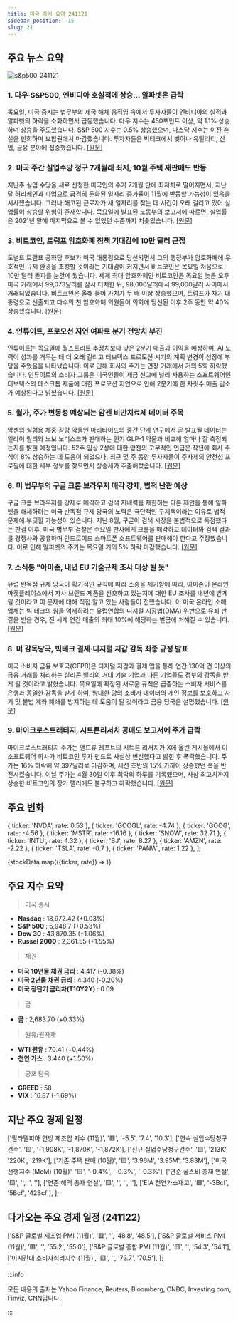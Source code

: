 ```yaml
---
title: 미국 증시 요약 241121
sidebar_position: -15
slug: 21
---
```


## 주요 뉴스 요약

![s&p500_241121](/map/241121.png)

### 1. **다우·S&P500, 엔비디아 호실적에 상승... 알파벳은 급락**

목요일, 미국 증시는 법무부의 제국 해체 움직임 속에서 투자자들이 엔비디아의 실적과 알파벳의 하락을 소화하면서 급등했습니다. 다우 지수는 450포인트 이상, 약 1.1% 상승하며 상승을 주도했습니다. S&P 500 지수는 0.5% 상승했으며, 나스닥 지수는 이전 손실을 만회하며 보합권에서 마감했습니다. 투자자들은 빅테크에서 벗어나 유틸리티, 산업, 금융 분야에 집중했습니다. [[원문]](https://finance.yahoo.com/news/live/stock-market-today-dow-sp-500-jump-after-nvidia-earnings-while-alphabet-tumbles-172831555.html)

### 2. **미국 주간 실업수당 청구 7개월래 최저, 10월 주택 재판매도 반등**

지난주 실업 수당을 새로 신청한 미국인의 수가 7개월 만에 최저치로 떨어지면서, 지난달 허리케인과 파업으로 급격히 둔화된 일자리 증가율이 11월에 반등할 가능성이 있음을 시사했습니다. 그러나 해고된 근로자가 새 일자리를 찾는 데 시간이 오래 걸리고 있어 실업률이 상승할 위험이 존재합니다. 목요일에 발표된 노동부의 보고서에 따르면, 실업률은 2021년 말에 마지막으로 볼 수 있었던 수준까지 치솟았습니다. [[원문]](https://www.reuters.com/markets/us/us-weekly-jobless-claims-unexpectedly-fall-2024-11-21/)

### 3. **비트코인, 트럼프 암호화폐 정책 기대감에 10만 달러 근접**

도널드 트럼프 공화당 후보가 미국 대통령으로 당선되면서 그의 행정부가 암호화폐에 우호적인 규제 환경을 조성할 것이라는 기대감이 커지면서 비트코인은 목요일 처음으로 10만 달러 돌파를 눈앞에 뒀습니다. 세계 최대 암호화폐인 비트코인은 목요일 늦은 오후 미국 거래에서 99,073달러를 잠시 터치한 뒤, 98,000달러에서 99,000달러 사이에서 거래되었습니다. 비트코인은 올해 들어 가치가 두 배 이상 상승했으며, 트럼프가 차기 대통령으로 선출되고 다수의 친 암호화폐 의원들이 의회에 당선된 이후 2주 동안 약 40% 상승했습니다. [[원문]](https://www.reuters.com/technology/bitcoin-breaks-95000-first-time-optimism-over-trump-crypto-plans-2024-11-21/)

### 4. **인튜이트, 프로모션 지연 여파로 분기 전망치 부진**

인튜이트는 목요일에 월스트리트 추정치보다 낮은 2분기 매출과 이익을 예상하며, AI 노력이 성과를 거두는 데 더 오래 걸리고 터보택스 프로모션 시기의 계획 변경이 성장에 부담을 주었음을 나타냈습니다. 이로 인해 회사의 주가는 연장 거래에서 거의 5% 하락했습니다. 인튜이트의 소비자 그룹은 미국인들이 세금 신고에 널리 사용하는 소프트웨어인 터보택스의 데스크톱 제품에 대한 프로모션 지연으로 인해 2분기에 한 자릿수 매출 감소가 예상된다고 밝혔습니다. [[원문]](https://www.reuters.com/technology/intuit-forecasts-quarterly-results-below-estimates-weak-demand-promotions-delay-2024-11-21/)

### 5. **월가, 주가 변동성 예상되는 암젠 비만치료제 데이터 주목**

암젠의 실험용 체중 감량 약물인 마리타이드의 중간 단계 연구에서 곧 발표될 데이터는 일라이 릴리와 노보 노디스크가 판매하는 인기 GLP-1 약물과 비교해 얼마나 잘 측정되는지를 밝힐 예정입니다. 52주 임상 2상에 대한 암젠의 고무적인 언급은 작년에 회사 주식이 8% 상승하는 데 도움이 되었으나, 최근 몇 주 동안 투자자들이 주사제의 안전성 프로필에 대한 세부 정보를 찾으면서 상승세가 주춤해졌습니다. [[원문]](https://www.reuters.com/business/healthcare-pharmaceuticals/wall-street-awaits-amgen-weight-loss-drug-data-expected-move-shares-2024-11-21/)

### 6. **미 법무부의 구글 크롬 브라우저 매각 강제, 법적 난관 예상**

구글 크롬 브라우저를 강제로 매각하고 검색 지배력을 제한하는 다른 제안을 통해 알파벳을 해체하려는 미국 반독점 규제 당국의 노력은 극단적인 구제책이라는 이유로 법적 문제에 부딪힐 가능성이 있습니다. 지난 8월, 구글이 검색 시장을 불법적으로 독점했다는 판결 이후, 미국 법무부 검찰은 수요일 판사에게 크롬을 매각하고 데이터와 검색 결과를 경쟁사와 공유하며 안드로이드 스마트폰 소프트웨어를 판매해야 한다고 주장했습니다. 이로 인해 알파벳의 주가는 목요일 거의 5% 하락 마감했습니다. [[원문]](https://www.reuters.com/technology/legal-hurdles-ahead-googles-forced-sale-chrome-2024-11-21/)

### 7. **소식통 "아마존, 내년 EU 기술규제 조사 대상 될 듯"**

유럽 반독점 규제 당국이 획기적인 규칙에 따라 소송을 제기함에 따라, 아마존이 온라인 마켓플레이스에서 자사 브랜드 제품을 선호하고 있는지에 대한 EU 조사를 내년에 받게 될 것이라고 이 문제에 대해 직접 알고 있는 사람들이 전했습니다. 이 미국 온라인 소매업체는 빅 테크의 힘을 억제하려는 유럽연합의 디지털 시장법(DMA) 위반으로 유죄 판결을 받을 경우, 전 세계 연간 매출의 최대 10%에 해당하는 벌금에 처해질 수 있습니다. [[원문]](https://www.reuters.com/technology/amazon-likely-face-investigation-under-eu-tech-rules-next-year-sources-say-2024-11-21/)

### 8. **미 감독당국, 빅테크 결제·디지털 지갑 감독 최종 규정 발표**

미국 소비자 금융 보호국(CFPB)은 디지털 지갑과 결제 앱을 통해 연간 130억 건 이상의 금융 거래를 처리하는 실리콘 밸리의 거대 기술 기업과 다른 기업들도 정부의 감독을 받게 될 것이라고 밝혔습니다. 목요일에 확정된 새로운 규칙은 급증하는 소비자 서비스를 은행과 동일한 감독을 받게 하여, 방대한 양의 소비자 데이터의 개인 정보를 보호하고 사기 및 불법 계좌 폐쇄를 방지하는 데 도움이 될 것이라고 금융 당국은 설명했습니다. [[원문]](https://www.reuters.com/technology/us-watchdog-issues-final-rule-supervise-big-tech-payments-digital-wallets-2024-11-21/)

### 9. **마이크로스트래티지, 시트론리서치 공매도 보고서에 주가 급락**

마이크로스트래티지 주가는 앤드류 레프트의 시트론 리서치가 X에 올린 게시물에서 이 소프트웨어 회사가 비트코인 투자 펀드로 사실상 변신했다고 밝힌 후 폭락했습니다. 주가는 16% 하락해 약 397달러로 마감하며, 세션 초반의 15% 가까이 상승했던 폭을 반전시켰습니다. 이날 주가는 4월 30일 이후 최악의 하루를 기록했으며, 사상 최고치까지 상승한 비트코인의 장기 랠리에도 불구하고 하락했습니다. [[원문]](https://www.bloomberg.com/news/articles/2024-11-21/microstrategy-tumbles-after-citron-research-shorts-the-stock?srnd=phx-markets&embedded-checkout=true)

## 주요 변화

  { ticker: 'NVDA', rate: 0.53 },
  { ticker: 'GOOGL', rate: -4.74 },
  { ticker: 'GOOG', rate: -4.56 },
  { ticker: 'MSTR', rate: -16.16 },
  { ticker: 'SNOW', rate: 32.71 },
  { ticker: 'INTU', rate: 4.32 },
  { ticker: 'BJ', rate: 8.27 },
  { ticker: 'AMZN', rate: -2.22 },
  { ticker: 'TSLA', rate: -0.7 },
  { ticker: 'PANW', rate: 1.22 },
];

{stockData.map(({ticker, rate}) => <StockCardMini key={ticker} ticker={ticker} rate={rate}></StockCardMini>)}

## 주요 지수 요약

> 미국 증시

- **Nasdaq** : 18,972.42 (+0.03%)
- **S&P 500** : 5,948.7 (+0.53%)
- **Dow 30** : 43,870.35 (+1.06%)
- **Russel 2000** : 2,361.55 (+1.55%)

> 채권

- **미국 10년물 채권 금리** : 4.417 (-0.38%)
- **미국 2년물 채권 금리** : 4.340 (-0.20%)
- **미국 장단기 금리차(T10Y2Y)** : 0.09

> 금

- **금** : 2,683.70 (+0.33%)

> 원유/원자재

- **WTI 원유** : 70.41 (+0.44%)
- **천연 가스** : 3.440 (+1.50%)

> 공포 탐욕

- **GREED** : 58
- **VIX** : 16.87 (-1.69%)

## 지난 주요 경제 일정

  ['필라델피아 연방 제조업 지수 (11월)', '🟥', '-5.5', '7.4', '10.3'],
  ['연속 실업수당청구건수', '🟨', '-1,908K', '-1,870K', '-1,872K'],
  ['신규 실업수당청구건수', '🟨', '213K', '220K', '219K'],
  ['기존 주택 판매 (10월)', '🟨', '3.96M', '3.95M', '3.83M'],
  ['미국 선행지수 (MoM) (10월)', '🟨', '-0.4%', '-0.3%', '-0.3%'],
  ['연준 굴스비 총재 연설', '🟨', '', '', ''],
  ['연준 해맥 총재 연설', '🟨', '', '', ''],
  ['EIA 천연가스재고', '🟩', '-3Bcf', '5Bcf', '42Bcf'],
];

<EconomicCalendar data={eventsData} />

## 다가오는 주요 경제 일정 (241122)

  ['S&P 글로벌 제조업 PMI (11월)', '🟥', '', '48.8', '48.5'],
  ['S&P 글로벌 서비스 PMI (11월)', '🟥', '', '55.2', '55.0'],
  ['S&P 글로벌 종합 PMI (11월)', '🟨', '', '54.3', '54.1'],
  ['미시간대 소비자심리지수 (11월)', '🟨', '', '73.7', '70.5'],
];

<EconomicCalendar data={nextEventsData} />

:::info

모든 내용의 출처는 Yahoo Finance, Reuters, Bloomberg, CNBC, Investing.com, Finviz, CNN입니다.

:::
